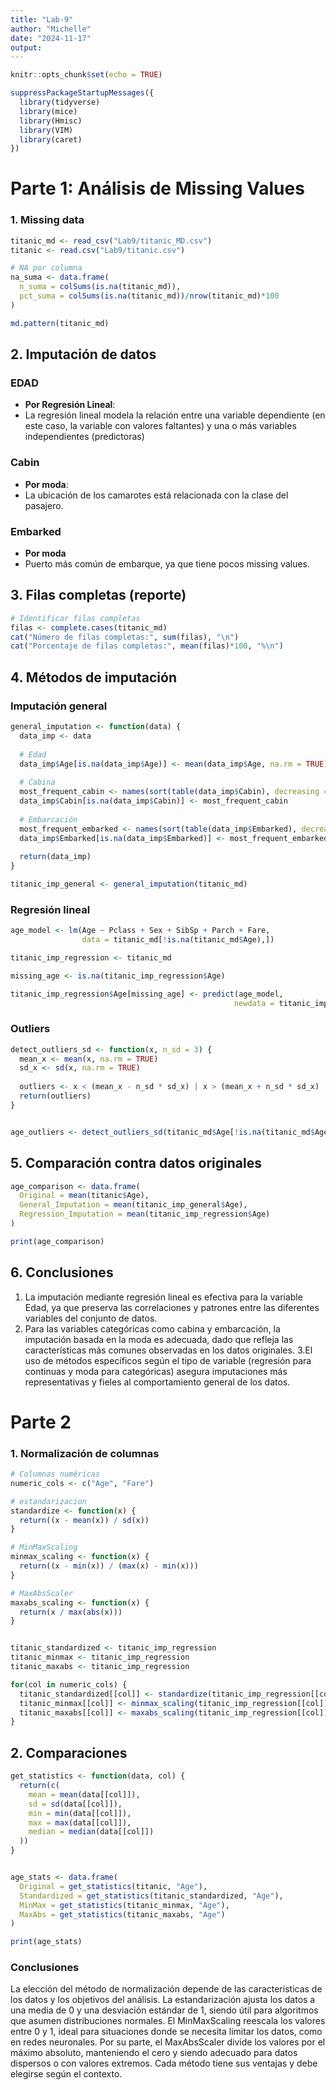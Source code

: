 ```yaml
---
title: "Lab-9"
author: "Michelle"
date: "2024-11-17"
output: 
---
```


```r
knitr::opts_chunk$set(echo = TRUE)
```

```r
suppressPackageStartupMessages({
  library(tidyverse)
  library(mice)
  library(Hmisc)
  library(VIM)
  library(caret)
})
```

# Parte 1: Análisis de Missing Values

### 1. Missing data

```r

titanic_md <- read_csv("Lab9/titanic_MD.csv")
titanic <- read.csv("Lab9/titanic.csv")

# NA por columna
na_suma <- data.frame(
  n_suma = colSums(is.na(titanic_md)),
  pct_suma = colSums(is.na(titanic_md))/nrow(titanic_md)*100
)

md.pattern(titanic_md)
```

## 2. Imputación de datos

### EDAD
- **Por Regresión Lineal**: 
- La regresión lineal modela la relación entre una variable dependiente (en este caso, la variable con valores faltantes) y una o más variables independientes (predictoras)


### Cabin
- **Por moda**: 
- La ubicación de los camarotes está relacionada con la clase del pasajero.

### Embarked
- **Por moda**
- Puerto más común de embarque, ya que tiene pocos missing values.

## 3. Filas completas (reporte)

```r
# Identificar filas completas
filas <- complete.cases(titanic_md)
cat("Número de filas completas:", sum(filas), "\n")
cat("Porcentaje de filas completas:", mean(filas)*100, "%\n")
```

## 4. Métodos de imputación

### Imputación general

```r

general_imputation <- function(data) {
  data_imp <- data
  
  # Edad
  data_imp$Age[is.na(data_imp$Age)] <- mean(data_imp$Age, na.rm = TRUE)
  
  # Cabina 
  most_frequent_cabin <- names(sort(table(data_imp$Cabin), decreasing = TRUE))[1]
  data_imp$Cabin[is.na(data_imp$Cabin)] <- most_frequent_cabin
  
  # Embarcación 
  most_frequent_embarked <- names(sort(table(data_imp$Embarked), decreasing = TRUE))[1]
  data_imp$Embarked[is.na(data_imp$Embarked)] <- most_frequent_embarked
  
  return(data_imp)
}

titanic_imp_general <- general_imputation(titanic_md)
```

###  Regresión lineal

```r

age_model <- lm(Age ~ Pclass + Sex + SibSp + Parch + Fare, 
                data = titanic_md[!is.na(titanic_md$Age),])

titanic_imp_regression <- titanic_md

missing_age <- is.na(titanic_imp_regression$Age)

titanic_imp_regression$Age[missing_age] <- predict(age_model, 
                                                  newdata = titanic_imp_regression[missing_age,])
```

### Outliers

```r

detect_outliers_sd <- function(x, n_sd = 3) {
  mean_x <- mean(x, na.rm = TRUE)
  sd_x <- sd(x, na.rm = TRUE)
  
  outliers <- x < (mean_x - n_sd * sd_x) | x > (mean_x + n_sd * sd_x)
  return(outliers)
}


age_outliers <- detect_outliers_sd(titanic_md$Age[!is.na(titanic_md$Age)])
```

## 5. Comparación contra datos originales

```r

age_comparison <- data.frame(
  Original = mean(titanic$Age),
  General_Imputation = mean(titanic_imp_general$Age),
  Regression_Imputation = mean(titanic_imp_regression$Age)
)

print(age_comparison)
```

## 6. Conclusiones 

1. La imputación mediante regresión lineal es efectiva para la variable Edad, ya que preserva las correlaciones y patrones entre las diferentes variables del conjunto de datos.
2. Para las variables categóricas como cabina y embarcación, la imputación basada en la moda es adecuada, dado que refleja las características más comunes observadas en los datos originales.
3.El uso de métodos específicos según el tipo de variable (regresión para continuas y moda para categóricas) asegura imputaciones más representativas y fieles al comportamiento general de los datos.

# Parte 2

### 1. Normalización de columnas

```r
# Columnas numéricas
numeric_cols <- c("Age", "Fare")

# estandarizacion
standardize <- function(x) {
  return((x - mean(x)) / sd(x))
}

# MinMaxScaling
minmax_scaling <- function(x) {
  return((x - min(x)) / (max(x) - min(x)))
}

# MaxAbsScaler
maxabs_scaling <- function(x) {
  return(x / max(abs(x)))
}


titanic_standardized <- titanic_imp_regression
titanic_minmax <- titanic_imp_regression
titanic_maxabs <- titanic_imp_regression

for(col in numeric_cols) {
  titanic_standardized[[col]] <- standardize(titanic_imp_regression[[col]])
  titanic_minmax[[col]] <- minmax_scaling(titanic_imp_regression[[col]])
  titanic_maxabs[[col]] <- maxabs_scaling(titanic_imp_regression[[col]])
}
```

## 2. Comparaciones

```r

get_statistics <- function(data, col) {
  return(c(
    mean = mean(data[[col]]),
    sd = sd(data[[col]]),
    min = min(data[[col]]),
    max = max(data[[col]]),
    median = median(data[[col]])
  ))
}


age_stats <- data.frame(
  Original = get_statistics(titanic, "Age"),
  Standardized = get_statistics(titanic_standardized, "Age"),
  MinMax = get_statistics(titanic_minmax, "Age"),
  MaxAbs = get_statistics(titanic_maxabs, "Age")
)

print(age_stats)
```

### Conclusiones 

La elección del método de normalización depende de las características de los datos y los objetivos del análisis. La estandarización ajusta los datos a una media de 0 y una desviación estándar de 1, siendo útil para algoritmos que asumen distribuciones normales. El MinMaxScaling reescala los valores entre 0 y 1, ideal para situaciones donde se necesita limitar los datos, como en redes neuronales. Por su parte, el MaxAbsScaler divide los valores por el máximo absoluto, manteniendo el cero y siendo adecuado para datos dispersos o con valores extremos. Cada método tiene sus ventajas y debe elegirse según el contexto.
